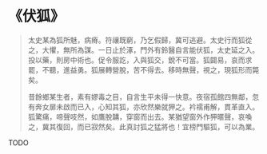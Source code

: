# 《伏狐》

> 太史某為狐所魅，病瘠。符禳既窮，乃乞假歸，冀可逃避。太史行而狐從之，大懼，無所為謀。一日止於涿，門外有鈴醫自言能伏狐，太史延之入。投以藥，則房中術也。促令服訖，入與狐交，銳不可當。狐闢易，哀而求罷，不聽，進益勇。狐展轉營脫，苦不得去。移時無聲，視之，現狐形而斃矣。
>
> 昔餘鄉某生者，素有嫪毒之目，自言生平未得一快意。夜宿孤館四無鄰，忽有奔女扉未啟而已入，心知其狐，亦欣然樂就狎之。衿襦甫解，貫革直入。狐驚痛，啼聲吱然，如鷹脫韝，穿窗而出去。某猶望窗外作狎暱聲，哀喚之，冀其復回，而已寂然矣。此真討狐之猛將也！宜榜門驅狐，可以為業。

TODO
